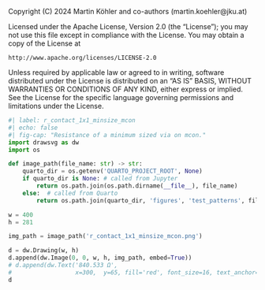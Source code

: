 ::: {.content-hidden}
Copyright (C) 2024 Martin Köhler and co-authors (martin.koehler@jku.at)

Licensed under the Apache License, Version 2.0 (the "License");
you may not use this file except in compliance with the License.
You may obtain a copy of the License at

    http://www.apache.org/licenses/LICENSE-2.0

Unless required by applicable law or agreed to in writing, software
distributed under the License is distributed on an "AS IS" BASIS,
WITHOUT WARRANTIES OR CONDITIONS OF ANY KIND, either express or implied.
See the License for the specific language governing permissions and
limitations under the License.
:::

```python
#| label: r_contact_1x1_minsize_mcon
#| echo: false
#| fig-cap: "Resistance of a minimum sized via on mcon."
import drawsvg as dw
import os

def image_path(file_name: str) -> str:
    quarto_dir = os.getenv('QUARTO_PROJECT_ROOT', None)
    if quarto_dir is None: # called from Jupyter
        return os.path.join(os.path.dirname(__file__), file_name)
    else:  # called from Quarto
        return os.path.join(quarto_dir, 'figures', 'test_patterns', file_name)

w = 400
h = 281

img_path = image_path('r_contact_1x1_minsize_mcon.png')

d = dw.Drawing(w, h)
d.append(dw.Image(0, 0, w, h, img_path, embed=True))
# d.append(dw.Text('840.533 Ω',
#                  x=300,  y=65, fill='red', font_size=16, text_anchor='middle'))
d
```
